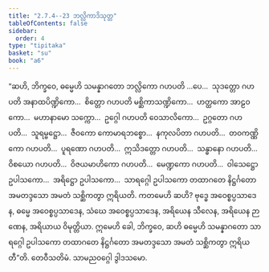 ```yaml
---
title: "2.7.4--23 ဘလ္လိကာဒိသုတ္တ"
tableOfContents: false
sidebar:
  order: 4
type: "tipitaka"
basket: "su"
book: "a6"
---
```



<DynamicBreadcrumb />

<Division number="120--139" book="a6">

<Paragraph number="772" book="a6">
“ဆဟိ, ဘိက္ခဝေ, ဓမ္မေဟိ သမန္နာဂတော ဘလ္လိကော ဂဟပတိ …ပေ…  သုဒတ္တော ဂဟပတိ အနာထပိဏ္ဍိကော…  စိတ္တော ဂဟပတိ မစ္ဆိကာသဏ္ဍိကော…  ဟတ္ထကော အာဠဝကော…  မဟာနာမော သက္ကော…  ဥဂ္ဂေါ ဂဟပတိ ဝေသာလိကော…  ဥဂ္ဂတော ဂဟပတိ…  သူရမ္ဗဋ္ဌော…  ဇီဝကော ကောမာရဘစ္စော…  နကုလပိတာ ဂဟပတိ…  တဝကဏ္ဏိကော ဂဟပတိ…  ပူရဏော ဂဟပတိ…  ဣသိဒတ္တော ဂဟပတိ…  သန္ဓာနော ဂဟပတိ…  ဝိစယော ဂဟပတိ…  ဝိဇယမာဟိကော ဂဟပတိ…  မေဏ္ဍကော ဂဟပတိ…  ဝါသေဋ္ဌော ဥပါသကော…  အရိဋ္ဌော ဥပါသကော…  သာရဂ္ဂေါ ဥပါသကော တထာဂတေ နိဋ္ဌင်္ဂတော အမတဒ္ဒသော အမတံ သစ္ဆိကတွာ ဣရိယတိ. ကတမေဟိ ဆဟိ? ဗုဒ္ဓေ အဝေစ္စပ္ပသာဒေန, ဓမ္မေ အဝေစ္စပ္ပသာဒေန, သံဃေ အဝေစ္စပ္ပသာဒေန, အရိယေန သီလေန, အရိယေန ဉာဏေန, အရိယာယ ဝိမုတ္တိယာ. ဣမေဟိ ခေါ, ဘိက္ခဝေ, ဆဟိ ဓမ္မေဟိ သမန္နာဂတော သာရဂ္ဂေါ ဥပါသကော တထာဂတေ နိဋ္ဌင်္ဂတော အမတဒ္ဒသော အမတံ သစ္ဆိကတွာ ဣရိယတီ”တိ.

</Paragraph>
</Division>

<Paragraph number="773" type="center" book="a6">
တေဝီသတိမံ.



</Paragraph>

<Paragraph number="774" type="center" book="a6">
သာမညဝဂ္ဂေါ ဒွါဒသမော.
</Paragraph>